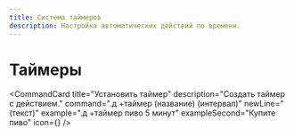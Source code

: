 ```yaml
---
title: Система таймеров
description: Настройка автоматических действий по времени.
---
```



# Таймеры <Clock className="inline-block h-5 w-5 text-emerald-500" />

<CommandCard
  title="Установить таймер"
  description="Создать таймер с действием."
  command=".д +таймер (название) (интервал)"
  newLine="(текст)"
  example=".д +таймер пиво 5 минут"
  exampleSecond="Купите пиво"
  icon={<Clock className="h-5 w-5 text-emerald-500" />}
/>

<br />

<CommandCard
  title="Удалить таймер"
  description="Удалить таймер."
  command=".д -таймер (название)"
/>

<br />

<CommandCard
  title="Список таймеров"
  description="Показать активные таймеры."
  command=".д таймеры"
/>
